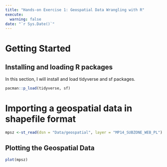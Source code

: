```yaml
---
title: "Hands-on Exercise 1: Geospatial Data Wrangling with R"
execute: 
  warning: false
date: "`r Sys.Date()`"
---
```


# Getting Started

## Installing and loading R packages

In this section, I will install and load tidyverse and sf packages.

```r
pacman::p_load(tidyverse, sf)
```

# Importing a geospatial data in shapefile format

```r
mpsz <-st_read(dsn = "Data/geospatial", layer = "MP14_SUBZONE_WEB_PL")
```

## Plotting the Geospatial Data

```r
plot(mpsz)
```
